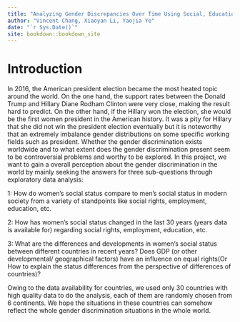 ```yaml
--- 
title: "Analyzing Gender Discrepancies Over Time Using Social, Educational, and Employment Trends"
author: "Vincent Chang, Xiaoyan Li, Yaojia Ye"
date: "`r Sys.Date()`"
site: bookdown::bookdown_site
---
```


# Introduction

In 2016, the American president election became the most heated topic around the world. On the one hand, the support rates between the Donald Trump and Hillary Diane Rodham Clinton were very close, making the result hard to predict. On the other hand, if the Hillary won the election, she would be the first women president in the American history. It was a pity for Hillary that she did not win the president election eventually but it is noteworthy that an extremely imbalance gender distributions on some specific working fields such as president. Whether the gender discrimination exists worldwide and to what extent does the gender discrimination present seem to be controversial problems and worthy to be explored. In this project, we want to gain a overall perception about the gender discrimination in the world by mainly seeking the answers for three sub-questions through exploratory data analysis:

1: How do women's social status compare to men's social status in modern society from a variety of standpoints like social rights, employment, education, etc.

2: How has women's social status changed in the last 30 years (years data is available for) regarding social rights, employment, education, etc.

3: What are the differences and developments in women's social status between different countries in recent years? Does GDP (or other developmental/ geographical factors) have an influence on equal rights(Or How to explain the status differences from the perspective of differences of countries)?

Owing to the data availability for countries, we used only 30 countries with high quality data to do the analysis, each of them are randomly chosen from 6 continents. We hope the situations in these countries can somehow reflect the whole gender discrimination situations in the whole world.
